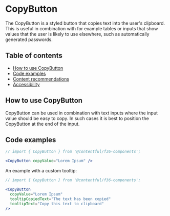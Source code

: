 # CopyButton

The CopyButton is a styled button that copies text into the user's clipboard. This is useful in combination with for example tables or inputs that show values that the user is likely to use elsewhere, such as automatically generated passwords.

## Table of contents

- [How to use CopyButton](#how-to-use-CopyButton)
- [Code examples](#code-examples)
- [Content recommendations](#content-recommendations)
- [Accessibility](#accessibility)

## How to use CopyButton

CopyButton can be used in combination with text inputs where the input value should be easy to copy. In such cases it is best to position the CopyButton at the end of the input.

## Code examples

```jsx
// import { CopyButton } from '@contentful/f36-components';

<CopyButton copyValue="Lorem Ipsum" />
```

An example with a custom tooltip:

```jsx
// import { CopyButton } from '@contentful/f36-components';

<CopyButton
  copyValue="Lorem Ipsum"
  tooltipCopiedText="The text has been copied"
  tooltipText="Copy this text to clipboard"
/>
```
